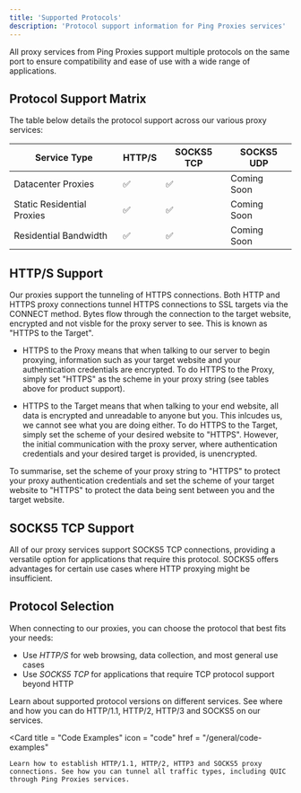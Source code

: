 ```yaml
---
title: 'Supported Protocols'
description: 'Protocol support information for Ping Proxies services'
---
```


All proxy services from Ping Proxies support multiple protocols on the same port to ensure compatibility and ease of use with a wide range of applications.

## Protocol Support Matrix
The table below details the protocol support across our various proxy services:

|        Service Type        | HTTP/S | SOCKS5 TCP | SOCKS5 UDP  |
|----------------------------|--------|------------|-------------|
| Datacenter Proxies         |   ✅   |     ✅     | Coming Soon |
| Static Residential Proxies |   ✅   |     ✅     | Coming Soon |
| Residential Bandwidth      |   ✅   |     ✅     | Coming Soon |


## HTTP/S Support
Our proxies support the tunneling of HTTPS connections. Both HTTP and HTTPS proxy connections tunnel HTTPS connections to SSL targets via the CONNECT method. Bytes flow through the connection to the target  website, encrypted and not visble for the proxy server to see. This is known as "HTTPS to the Target".

- HTTPS to the Proxy means that when talking to our server to begin proxying, information such as your target website and your authentication credentials are encrypted. To do HTTPS to the Proxy, simply set "HTTPS" as the scheme in your proxy string (see tables  above for product support).

- HTTPS to the Target means that when talking to your end website, all data is encrypted and unreadable to anyone but you. This inlcudes us, we cannot see what you are doing either. To do HTTPS to the Target, simply set the scheme of your desired website to "HTTPS". However, the initial communication with the proxy server, where authentication credentials and your desired target is provided, is unencrypted.

<Note>
To summarise, set the scheme of your proxy string to "HTTPS" to protect your proxy authentication credentials and set the scheme of your target  website to "HTTPS" to protect the data being sent between you and the target website.
</Note>

## SOCKS5 TCP Support
All of our proxy services support SOCKS5 TCP connections, providing a versatile option for applications that require this protocol. SOCKS5 offers advantages for certain use cases where HTTP proxying might be insufficient.

## Protocol Selection
When connecting to our proxies, you can choose the protocol that best fits your needs:

- Use *HTTP/S* for web browsing, data collection, and most general use cases
- Use *SOCKS5 TCP* for applications that require TCP protocol support beyond HTTP


<CardGroup cols={2}>
  <Card
    title = "Supported Protocol Versions"
    icon = "gear-code"
    href =  "/general/supported-protocol-versions"
  >
    Learn about supported protocol versions on different services. See where and how you can do HTTP/1.1, HTTP/2, HTTP/3 and SOCKS5 on our services.
  </Card>

  <Card
    title = "Code Examples"
    icon = "code"
    href =  "/general/code-examples"
  >
	Learn how to establish HTTP/1.1, HTTP/2, HTTP3 and SOCKS5 proxy connections. See how you can tunnel all traffic types, including QUIC through Ping Proxies services.
  </Card>
</CardGroup>

